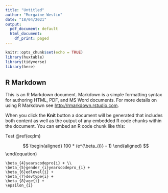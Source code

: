 ```yaml
---
title: "Untitled"
author: "Morgaine Westin"
date: "18/04/2021"
output:
  pdf_document: default
  html_document:
    df_print: paged
---
```


```r
knitr::opts_chunk$set(echo = TRUE)
library(huxtable)
library(tidyverse)
library(here)
```

## R Markdown

This is an R Markdown document. Markdown is a simple formatting syntax for authoring HTML, PDF, and MS Word documents. For more details on using R Markdown see <http://rmarkdown.rstudio.com>.

When you click the **Knit** button a document will be generated that includes both content as well as the output of any embedded R code chunks within the document. You can embed an R code chunk like this:


Test \@ref(eq:lm)


$$
\begin{aligned}
  100 * (e^{\beta_{i}} - 1) 
\end{aligned}
$$
\end{equation}

    \beta_{4}yearscodepro{i} + \\
    \beta_{5}gender_{i}yearscodepro_{i} +
    \beta_{6}edlevel{i} +
    \beta_{7}devtype{i} +
    \beta_{8}age{i} +
    \epsilon_{i}










